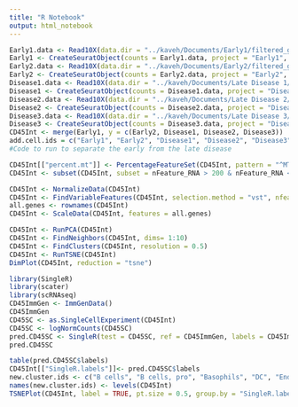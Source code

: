 ```yaml
---
title: "R Notebook"
output: html_notebook
---
```



```r
Early1.data <- Read10X(data.dir = "../kaveh/Documents/Early1/filtered_gene_bc_matrices/mm10/")
Early1 <- CreateSeuratObject(counts = Early1.data, project = "Early1", min.cells = 3, min.features = 200)
Early2.data <- Read10X(data.dir = "../kaveh/Documents/Early2/filtered_gene_bc_matrices/mm10/")
Early2 <- CreateSeuratObject(counts = Early2.data, project = "Early2", min.cells = 3, min.features = 200)
Disease1.data <- Read10X(data.dir = "../kaveh/Documents/Late Disease 1/filtered_gene_bc_matrices/mm10/")
Disease1 <- CreateSeuratObject(counts = Disease1.data, project = "Disease1", min.cells = 3, min.features = 200)
Disease2.data <- Read10X(data.dir = "../kaveh/Documents/Late Disease 2/filtered_gene_bc_matrices/mm10/")
Disease2 <- CreateSeuratObject(counts = Disease2.data, project = "Disease2", min.cells = 3, min.features = 200)
Disease3.data <- Read10X(data.dir = "../kaveh/Documents/Late Disease 3/filtered_gene_bc_matrices/mm10/")
Disease3 <- CreateSeuratObject(counts = Disease3.data, project = "Disease3", min.cells = 3, min.features = 200)
CD45Int <- merge(Early1, y = c(Early2, Disease1, Disease2, Disease3))
add.cell.ids = c("Early1", "Early2", "Disease1", "Disease2", "Disease3")
#Code to run to separate the early from the late disease 

```

```r
CD45Int[["percent.mt"]] <- PercentageFeatureSet(CD45Int, pattern = "^MT-")
CD45Int <- subset(CD45Int, subset = nFeature_RNA > 200 & nFeature_RNA < 2500 & percent.mt < 5)
```


```r
CD45Int <- NormalizeData(CD45Int)
CD45Int <- FindVariableFeatures(CD45Int, selection.method = "vst", nfeatures = 2000)
all.genes <- rownames(CD45Int)
CD45Int <- ScaleData(CD45Int, features = all.genes)
```

```r
CD45Int <- RunPCA(CD45Int)
CD45Int <- FindNeighbors(CD45Int, dims= 1:10)
CD45Int <- FindClusters(CD45Int, resolution = 0.5)
CD45Int <- RunTSNE(CD45Int)
DimPlot(CD45Int, reduction = "tsne")


```

```r
library(SingleR)
library(scater)
library(scRNAseq)
CD45ImmGen <- ImmGenData()
CD45ImmGen
CD45SC <- as.SingleCellExperiment(CD45Int)
CD45SC <- logNormCounts(CD45SC)
pred.CD45SC <- SingleR(test = CD45SC, ref = CD45ImmGen, labels = CD45ImmGen$label.main)
pred.CD45SC
```

```r
table(pred.CD45SC$labels)
CD45Int[["SingleR.labels"]]<- pred.CD45SC$labels
new.cluster.ids <- c("B cells", "B cells, pro", "Basophils", "DC", "Endothelial cells", "Eosinophils", "Epithelial cells", "Fibroblasts", "ILC", "Macrophages", "Mast cells", "Microglia", "Monocytes", "Neutrophils", "NK cells", "NKT", "Stem cells", "Stromal cells", "T cells", "Tgd" )
names(new.cluster.ids) <- levels(CD45Int)
TSNEPlot(CD45Int, label = TRUE, pt.size = 0.5, group.by = "SingleR.labels") + NoLegend()
```

